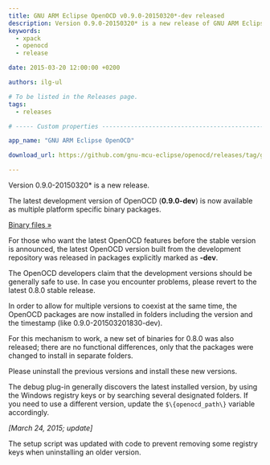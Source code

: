 ```yaml
---
title: GNU ARM Eclipse OpenOCD v0.9.0-20150320*-dev released
description: Version 0.9.0-20150320* is a new release of GNU ARM Eclipse OpenOCD.
keywords:
  - xpack
  - openocd
  - release

date: 2015-03-20 12:00:00 +0200

authors: ilg-ul

# To be listed in the Releases page.
tags:
  - releases

# ----- Custom properties -----------------------------------------------------

app_name: "GNU ARM Eclipse OpenOCD"

download_url: https://github.com/gnu-mcu-eclipse/openocd/releases/tag/gae-0.9.0-20150320/

---
```


<head><title>{frontMatter.title}</title></head>
<head><meta property="og:title" content={frontMatter.title} /></head>

Version 0.9.0-20150320* is a new release.

<!-- truncate -->

The latest development version of OpenOCD (**0.9.0-dev**) is now available as multiple platform specific binary packages.

<!-- truncate -->

<p><a href={frontMatter.download_url}>Binary files »</a></p>

For those who want the latest OpenOCD features before the stable version is announced, the latest OpenOCD version built from the development repository was released in packages explicitly marked as **-dev**.

The OpenOCD developers claim that the development versions should be generally safe to use. In case you encounter problems, please revert to the latest 0.8.0 stable release.

In order to allow for multiple versions to coexist at the same time, the OpenOCD packages are now installed in folders including the version and the timestamp (like 0.9.0-201503201830-dev).

For this mechanism to work, a new set of binaries for 0.8.0 was also released; there are no functional differences, only that the packages were changed to install in separate folders.

Please uninstall the previous versions and install these new versions.

The debug plug-in generally discovers the latest installed version, by using the Windows registry keys or by searching several designated folders. If you need to use a different version, update the `$\{openocd_path\}` variable accordingly.

_[March 24, 2015; update]_

The setup script was updated with code to prevent removing some registry keys when uninstalling an older version.
